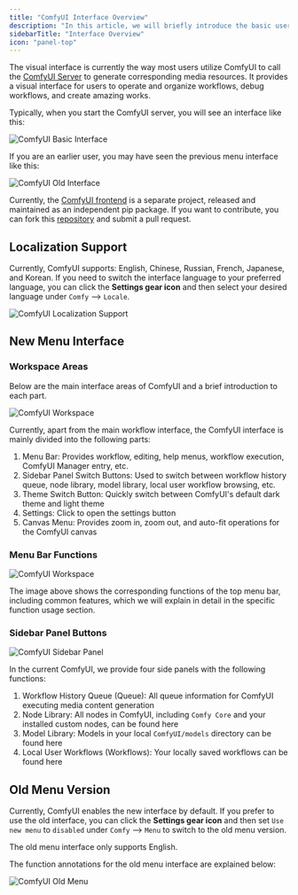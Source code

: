```yaml
---
title: "ComfyUI Interface Overview"
description: "In this article, we will briefly introduce the basic user interface of ComfyUI, familiarizing you with the various parts of the ComfyUI interface."
sidebarTitle: "Interface Overview"
icon: "panel-top"
---
```


The visual interface is currently the way most users utilize ComfyUI to call the [ComfyUI Server](/essentials/comfyui-server/comms_overview) to generate corresponding media resources. It provides a visual interface for users to operate and organize workflows, debug workflows, and create amazing works.

Typically, when you start the ComfyUI server, you will see an interface like this:

![ComfyUI Basic Interface](/images/interface/overview/comfyui_new_interface.jpg)

If you are an earlier user, you may have seen the previous menu interface like this:

![ComfyUI Old Interface](/images/interface/overview/comfyui_old_interface.jpg)

Currently, the [ComfyUI frontend](https://github.com/Comfy-Org/ComfyUI_frontend) is a separate project, released and maintained as an independent pip package. If you want to contribute, you can fork this [repository](https://github.com/Comfy-Org/ComfyUI_frontend) and submit a pull request.

## Localization Support

Currently, ComfyUI supports: English, Chinese, Russian, French, Japanese, and Korean.
If you need to switch the interface language to your preferred language, you can click the **Settings gear icon** and then select your desired language under `Comfy` --> `Locale`.

![ComfyUI Localization Support](/images/interface/overview/locale.jpg)

## New Menu Interface

### Workspace Areas

Below are the main interface areas of ComfyUI and a brief introduction to each part.

![ComfyUI Workspace](/images/interface/overview/comfyui-new-interface-main.png)

Currently, apart from the main workflow interface, the ComfyUI interface is mainly divided into the following parts:
1. Menu Bar: Provides workflow, editing, help menus, workflow execution, ComfyUI Manager entry, etc.
2. Sidebar Panel Switch Buttons: Used to switch between workflow history queue, node library, model library, local user workflow browsing, etc.
3. Theme Switch Button: Quickly switch between ComfyUI's default dark theme and light theme
4. Settings: Click to open the settings button
5. Canvas Menu: Provides zoom in, zoom out, and auto-fit operations for the ComfyUI canvas

### Menu Bar Functions

![ComfyUI Workspace](/images/interface/overview/comfyui-new-interface-menu-bar.png)

The image above shows the corresponding functions of the top menu bar, including common features, which we will explain in detail in the specific function usage section.

### Sidebar Panel Buttons

![ComfyUI Sidebar Panel](/images/interface/overview/comfyui-new-interface-side-panel.png)

In the current ComfyUI, we provide four side panels with the following functions:
1. Workflow History Queue (Queue): All queue information for ComfyUI executing media content generation
2. Node Library: All nodes in ComfyUI, including `Comfy Core` and your installed custom nodes, can be found here
3. Model Library: Models in your local `ComfyUI/models` directory can be found here
4. Local User Workflows (Workflows): Your locally saved workflows can be found here

## Old Menu Version

Currently, ComfyUI enables the new interface by default. If you prefer to use the old interface, you can click the **Settings gear icon** and then set `Use new menu` to `disabled` under `Comfy` --> `Menu` to switch to the old menu version.

<Note>
The old menu interface only supports English.
</Note>

The function annotations for the old menu interface are explained below:

![ComfyUI Old Menu](/images/interface/overview/comfyui-old-menu.png)



